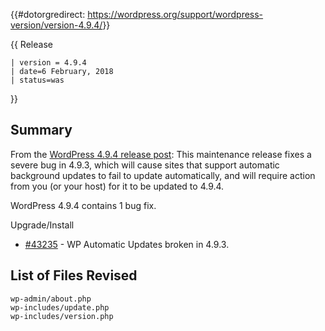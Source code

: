 {{#dotorgredirect: https://wordpress.org/support/wordpress-version/version-4.9.4/}}

{{Languages|
{{en|Version 4.9.4}}
{{ja|Version 4.9.4}}
}}
{{ Release
 | version = 4.9.4
 | date=6 February, 2018
 | status=was
}}
== Summary ==

From the [https://wordpress.org/news/2018/02/wordpress-4-9-4-maintenance-release/ WordPress 4.9.4 release post]: This maintenance release fixes a severe bug in 4.9.3, which will cause sites that support automatic background updates to fail to update automatically, and will require action from you (or your host) for it to be updated to 4.9.4.

WordPress 4.9.4 contains 1 bug fix.

Upgrade/Install
* [https://core.trac.wordpress.org/ticket/43235 #43235] - WP Automatic Updates broken in 4.9.3.

== List of Files Revised ==

<pre>
wp-admin/about.php
wp-includes/update.php
wp-includes/version.php
</pre>